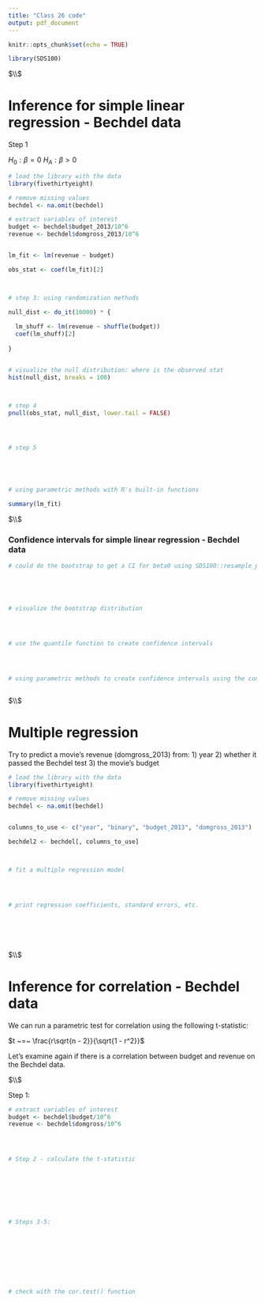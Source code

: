 ```yaml
---
title: "Class 26 code"
output: pdf_document
---
```


```r
knitr::opts_chunk$set(echo = TRUE)
```




```r

library(SDS100)


```






$\\$





# Inference for simple linear regression - Bechdel data


Step 1

$H_0: \beta = 0$
$H_A: \beta > 0$



```r



# load the library with the data
library(fivethirtyeight)

# remove missing values
bechdel <- na.omit(bechdel)

# extract variables of interest
budget <- bechdel$budget_2013/10^6
revenue <- bechdel$domgross_2013/10^6


lm_fit <- lm(revenue ~ budget)

obs_stat <- coef(lm_fit)[2]



# step 3: using randomization methods

null_dist <- do_it(10000) * {
  
  lm_shuff <- lm(revenue ~ shuffle(budget))
  coef(lm_shuff)[2]
  
}


# visualize the null distribution: where is the observed stat
hist(null_dist, breaks = 100)



# step 4 
pnull(obs_stat, null_dist, lower.tail = FALSE)




# step 5





# using parametric methods with R's built-in functions

summary(lm_fit)


```



$\\$




### Confidence intervals for simple linear regression - Bechdel data



```r


# could do the bootstrap to get a CI for beta0 using SDS100::resample_pairs()




  
# visualize the bootstrap distribution




# use the quantile function to create confidence intervals




# using parametric methods to create confidence intervals using the confint() function



```





$\\$




# Multiple regression



Try to predict a movie's revenue (domgross_2013) from:
  1) year
  2) whether it passed the Bechdel test
  3) the movie's budget

```r



# load the library with the data
library(fivethirtyeight)

# remove missing values
bechdel <- na.omit(bechdel)


columns_to_use <- c("year", "binary", "budget_2013", "domgross_2013")

bechdel2 <- bechdel[, columns_to_use]



# fit a multiple regression model




# print regression coefficients, standard errors, etc. 







```









$\\$






# Inference for correlation - Bechdel data


We can run a parametric test for correlation using the following t-statistic:

$t ~=~ \frac{r\sqrt{n - 2}}{\sqrt{1 - r^2}}$


Let's examine again if there is a correlation between budget and revenue on the Bechdel data.



$\\$



Step 1:






```r


# extract variables of interest
budget <- bechdel$budget/10^6
revenue <- bechdel$domgross/10^6




# Step 2 - calculate the t-statistic








# Steps 3-5: 









# check with the cor.test() function 



```








